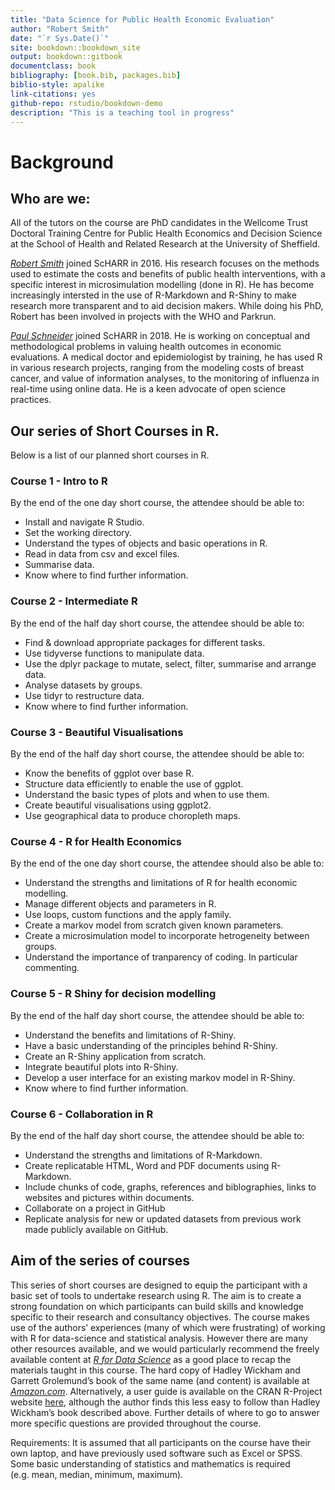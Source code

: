 ```yaml
--- 
title: "Data Science for Public Health Economic Evaluation"
author: "Robert Smith"
date: "`r Sys.Date()`"
site: bookdown::bookdown_site
output: bookdown::gitbook
documentclass: book
bibliography: [book.bib, packages.bib]
biblio-style: apalike
link-citations: yes
github-repo: rstudio/bookdown-demo
description: "This is a teaching tool in progress"
---
```


# Background

## Who are we:

All of the tutors on the course are PhD candidates in the Wellcome Trust Doctoral Training Centre for Public Health Economics and Decision Science at the School of Health and Related Research at the University of Sheffield.

*[Robert Smith](https://www.linkedin.com/in/robert-smith-53b28438/)* joined ScHARR in 2016. His research focuses on the methods used to estimate the costs and benefits of public health interventions, with a specific interest in microsimulation modelling (done in R). He has become increasingly intersted in the use of R-Markdown and R-Shiny to make research more transparent and to aid decision makers. While doing his PhD, Robert has been involved in projects with the WHO and Parkrun.

*[Paul Schneider](https://www.sheffield.ac.uk/scharr/staff-pgrs/studentprofiles/paulschneider)* joined ScHARR in 2018. He is working on conceptual and methodological problems in valuing health outcomes in economic evaluations. A medical doctor and epidemiologist by training, he has used R in various research projects, ranging from the modeling costs of breast cancer, and value of information analyses, to the monitoring of influenza in real-time using online data. He is a keen advocate of open science practices.

## Our series of Short Courses in R.

Below is a list of our planned short courses in R. 

### Course 1 - Intro to R
By the end of the one day short course, the attendee should be able to:

* Install and navigate R Studio. 
* Set the working directory.
* Understand the types of objects and basic operations in R.
* Read in data from csv and excel files.
* Summarise data. 
* Know where to find further information.

### Course 2 - Intermediate  R
By the end of the half day short course, the attendee should be able to:

* Find & download appropriate packages for different tasks.
* Use tidyverse functions to manipulate data. 
* Use the dplyr package to mutate, select, filter, summarise and arrange data.
* Analyse datasets by groups.
* Use tidyr to restructure data.
* Know where to find further information.


### Course 3 - Beautiful Visualisations
By the end of the half day short course, the attendee should be able to:

* Know the benefits of ggplot over base R.
* Structure data efficiently to enable the use of ggplot.
* Understand the basic types of plots and when to use them.
* Create beautiful visualisations using ggplot2.
* Use geographical data to produce choropleth maps.  


### Course 4 - R for Health Economics
By the end of the one day short course, the attendee should also be able to:

* Understand the strengths and limitations of R for health economic modelling.
* Manage different objects and parameters in R.
* Use loops, custom functions and the apply family.
* Create a markov model from scratch given known parameters.
* Create a microsimulation model to incorporate hetrogeneity between groups.
* Understand the importance of tranparency of coding. In particular commenting.


### Course 5 - R Shiny for decision modelling
By the end of the half day short course, the attendee should be able to:

* Understand the benefits and limitations of R-Shiny.
* Have a basic understanding of the principles behind R-Shiny.
* Create an R-Shiny application from scratch.
* Integrate beautiful plots into R-Shiny.
* Develop a user interface for an existing markov model in R-Shiny.
* Know where to find further information.

### Course 6 - Collaboration in R
By the end of the half day short course, the attendee should be able to:

* Understand the strengths and limitations of R-Markdown.
* Create replicatable HTML, Word and PDF documents using R-Markdown.
* Include chunks of code, graphs, references and biblographies, links to websites and pictures within documents.
* Collaborate on a project in GitHub
* Replicate analysis for new or updated datasets from previous work made publicly available on GitHub.


## Aim of the series of courses

This series of short courses are designed to equip the participant with a basic set of tools to undertake research using R. The aim is to create a strong foundation on which participants can build skills and knowledge specific to their research and consultancy objectives. The course makes use of the authors' experiences (many of which were frustrating) of working with R for data-science and statistical analysis. However there are many other resources available, and we would particularly recommend the freely available content at *[R for Data Science](https://r4ds.had.co.nz/)* as a good place to recap the materials taught in this course. The hard copy of Hadley Wickham and Garrett Grolemund's book of the same name (and content) is available at *[Amazon.com](https://r4ds.had.co.nz/)*. Alternatively, a user guide is available on the CRAN R-Project website [here](https://cran.r-project.org/doc/manuals/r-release/R-intro.html), although the author finds this less easy to follow than Hadley Wickham's book described above. Further details of where to go to answer more specific questions are provided throughout the course.

Requirements: It is assumed that all participants on the course have their own laptop, and have previously used software such as Excel or SPSS. Some basic understanding of statistics and mathematics is required (e.g. mean, median, minimum, maximum).


